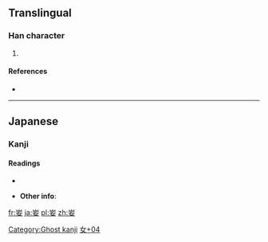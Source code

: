 ==Translingual==

===Han character===
{{Han char|rn=38|rad=女|as=04|sn=7|four=|canj=山一女 (UMV)|ids=⿳[[屮]][[一]][[女]], ⿳[[山]]一女}}

# 

====References====
* {{Han ref|kx=0256.280|dkj=06094|dj=|hdz=10763.021|uh=599B|ud=22939|bh=|bd=}}

----

==Japanese==

===Kanji===
{{ja-kanji|rs=女04|grade=uc}}

====Readings====
* {{ja-readings|on=[[し]] (shi)|kun=}}

* '''Other info''':

[[Category:Ghost kanji]]
[[Category:Japanese-only CJKV Characters|女+04]]

[[fr:妛]]
[[ja:妛]]
[[pl:妛]]
[[zh:妛]]